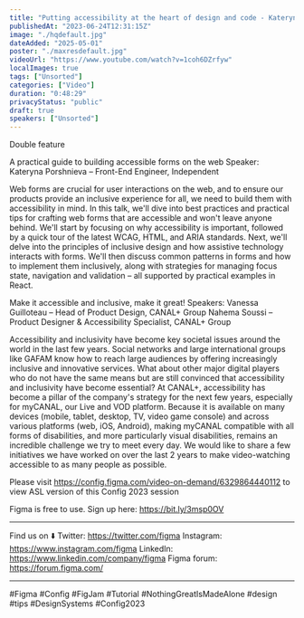 ```yaml
---
title: "Putting accessibility at the heart of design and code - Kateryna P, Vanessa G, Nahema S(Config 2023)"
publishedAt: "2023-06-24T12:31:15Z"
image: "./hqdefault.jpg"
dateAdded: "2025-05-01"
poster: "./maxresdefault.jpg"
videoUrl: "https://www.youtube.com/watch?v=1coh6DZrfyw"
localImages: true
tags: ["Unsorted"]
categories: ["Video"]
duration: "0:48:29"
privacyStatus: "public"
draft: true
speakers: ["Unsorted"]
---
```

Double feature

A practical guide to building accessible forms on the web
Speaker: Kateryna Porshnieva – Front-End Engineer, Independent

Web forms are crucial for user interactions on the web, and to ensure our products provide an inclusive experience for all, we need to build them with accessibility in mind. In this talk, we'll dive into best practices and practical tips for crafting web forms that are accessible and won't leave anyone behind. We'll start by focusing on why accessibility is important, followed by a quick tour of the latest WCAG, HTML, and ARIA standards. Next, we'll delve into the principles of inclusive design and how assistive technology interacts with forms. We'll then discuss common patterns in forms and how to implement them inclusively, along with strategies for managing focus state, navigation and validation – all supported by practical examples in React.

Make it accessible and inclusive, make it great!
Speakers: 
Vanessa Guilloteau – Head of Product Design, CANAL+ Group
Nahema Soussi – Product Designer & Accessibility Specialist, CANAL+ Group

Accessibility and inclusivity have become key societal issues around the world in the last few years. Social networks and large international groups like GAFAM know how to reach large audiences by offering increasingly inclusive and innovative services. What about other major digital players who do not have the same means but are still convinced that accessibility and inclusivity have become essential? At CANAL+, accessibility has become a pillar of the company's strategy for the next few years, especially for myCANAL, our Live and VOD platform. Because it is available on many devices (mobile, tablet, desktop, TV, video game console) and across various platforms (web, iOS, Android), making myCANAL compatible with all forms of disabilities, and more particularly visual disabilities, remains an incredible challenge we try to meet every day. We would like to share a few initiatives we have worked on over the last 2 years to make video-watching accessible to as many people as possible.

Please visit https://config.figma.com/video-on-demand/6329864440112 to view ASL version of this Config 2023 session

Figma is free to use. Sign up here: https://bit.ly/3msp0OV


____________________________________________________

Find us on ⬇️
Twitter: https://twitter.com/figma
Instagram: https://www.instagram.com/figma
LinkedIn: https://www.linkedin.com/company/figma
Figma forum: https://forum.figma.com/

____________________________________________________


#Figma #Config #FigJam #Tutorial #NothingGreatIsMadeAlone #design #tips #DesignSystems #Config2023
